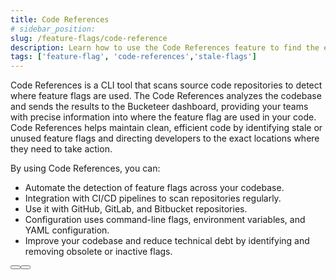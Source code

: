 ```yaml
---
title: Code References
# sidebar_position:
slug: /feature-flags/code-reference
description: Learn how to use the Code References feature to find the existing feature flags in your code base.
tags: ['feature-flag', 'code-references','stale-flags']
---
```



Code References is a CLI tool that scans source code repositories to detect where feature flags are used. The Code References analyzes the codebase and sends the results to the Bucketeer dashboard, providing your teams with precise information into where the feature flag are used in your code. Code References helps maintain clean, efficient code by identifying stale or unused feature flags and directing developers to the exact locations where they need to take action.

<CenteredImg
  imgURL="img/feature-flags/codereference/scan-result.png"
/>

By using Code References, you can:

- Automate the detection of feature flags across your codebase.  
- Integration with CI/CD pipelines to scan repositories regularly.  
- Use it with GitHub, GitLab, and Bitbucket repositories.  
- Configuration uses command-line flags, environment variables, and YAML configuration.  
- Improve your codebase and reduce technical debt by identifying and removing obsolete or inactive flags.

<ButtonShelf>
  <Button
    redirect="/feature-flags/code-reference/configuration"
    title="Configure and Use"
    info="Learn how to configure and use Code References."
  />
  <Button
    redirect="/feature-flags/code-reference/scan-results"
    title="Access Scan Results"
    info="Learn how to access the scan results from Code References."
  />
</ButtonShelf>
